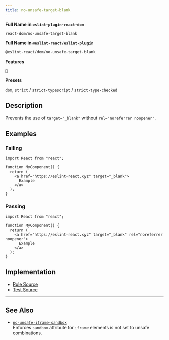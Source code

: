 ```yaml
---
title: no-unsafe-target-blank
---
```


**Full Name in `eslint-plugin-react-dom`**

```plain copy
react-dom/no-unsafe-target-blank
```

**Full Name in `@eslint-react/eslint-plugin`**

```plain copy
@eslint-react/dom/no-unsafe-target-blank
```

**Features**

`🔧`

**Presets**

`dom`, `strict` / `strict-typescript` / `strict-type-checked`

## Description

Prevents the use of `target="_blank"` without `rel="noreferrer noopener"`.

## Examples

### Failing

```tsx
import React from "react";

function MyComponent() {
  return (
    <a href="https://eslint-react.xyz" target="_blank">
      Example
    </a>
  );
}
```

### Passing

```tsx
import React from "react";

function MyComponent() {
  return (
    <a href="https://eslint-react.xyz" target="_blank" rel="noreferrer noopener">
      Example
    </a>
  );
}
```

## Implementation

- [Rule Source](https://github.com/Rel1cx/eslint-react/tree/main/packages/plugins/eslint-plugin-react-dom/src/rules/no-unsafe-target-blank.ts)
- [Test Source](https://github.com/Rel1cx/eslint-react/tree/main/packages/plugins/eslint-plugin-react-dom/src/rules/no-unsafe-target-blank.spec.ts)

---

## See Also

- [`no-unsafe-iframe-sandbox`](./dom-no-unsafe-iframe-sandbox)\
  Enforces `sandbox` attribute for `iframe` elements is not set to unsafe combinations.
